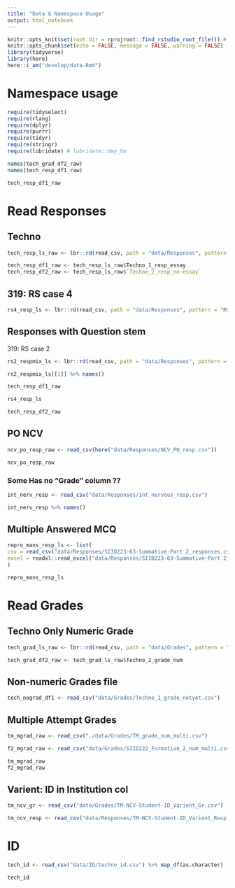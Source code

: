 ```yaml
---
title: "Data & Namespace Usage"
output: html_notebook
---
```


```r
knitr::opts_knit$set(root.dir = rprojroot::find_rstudio_root_file()) # Set WD to Root
knitr::opts_chunk$set(echo = FALSE, message = FALSE, warning = FALSE)
library(tidyverse)
library(here)
here::i_am("develop/data.Rmd")
```

# Namespace usage

```r
require(tidyselect)
require(rlang)
require(dplyr)
require(purrr)
require(tidyr)
require(stringr)
require(lubridate) # lubridate::dmy_hm
```


```r
names(tech_grad_df2_raw)
names(tech_resp_df1_raw)

tech_resp_df1_raw
```


# Read Responses


## Techno

```r
tech_resp_ls_raw <- lbr::rd(read_csv, path = "data/Responses", pattern = "Techno")

tech_resp_df1_raw <- tech_resp_ls_raw$Techno_1_resp_essay
tech_resp_df2_raw <- tech_resp_ls_raw$`Techno_2_resp_no-essay`
```

## 319: RS case 4

```r
rs4_resp_ls <- lbr::rd(read_csv, path = "data/Responses", pattern = "RS4")
```

## Responses with Question stem

319: RS case 2

```r
rs2_respmix_ls <- lbr::rd(read_csv, path = "data/Responses", pattern = "RS2")
```

```r
rs2_respmix_ls[[1]] %>% names()
```


```r
tech_resp_df1_raw 

rs4_resp_ls
```

```r
tech_resp_df2_raw
```

## PO NCV

```r
ncv_po_resp_raw <- read_csv(here("data/Responses/NCV_PO_resp.csv"))

ncv_po_resp_raw
```


### Some Has no "Grade" column ??

```r
int_nerv_resp <- read_csv("data/Responses/Int_nervous_resp.csv")

int_nerv_resp %>% names()
```

## Multiple Answered MCQ

```r
repro_mans_resp_ls <- list(
csv = read_csv("data/Responses/SIID223-63-Summative-Part 2_responses.csv"),
excel = readxl::read_excel("data/Responses/SIID223-63-Summative-Part 2_responses.xlsx")
)

repro_mans_resp_ls
```



# Read Grades

## Techno Only Numeric Grade

```r
tech_grad_ls_raw <- lbr::rd(read_csv, path = "data/Grades", pattern = "_num")

tech_grad_df2_raw <- tech_grad_ls_raw$Techno_2_grade_num
```

## Non-numeric Grades file

```r
tech_nograd_df1 <- read_csv("data/Grades/Techno_1_grade_notyet.csv")
```



## Multiple Attempt Grades

```r
tm_mgrad_raw <- read_csv("./data/Grades/TM_grade_num_multi.csv")

f2_mgrad_raw <- read_csv("data/Grades/SIID222_Formative_2_num_multi.csv")

tm_mgrad_raw 
f2_mgrad_raw
```

## Varient: ID in Institution col

```r
tm_ncv_gr <- read_csv("data/Grades/TM-NCV-Student-ID_Varient_Gr.csv")

tm_ncv_resp <- read_csv("data/Responses/TM-NCV-Student-ID_Varient_Resp.csv")
```


# ID

```r
tech_id <- read_csv("data/ID/techno_id.csv") %>% map_df(as.character)

tech_id
```


